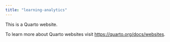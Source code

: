 ```yaml
---
title: "learning-analytics"
---
```


This is a Quarto website.

To learn more about Quarto websites visit <https://quarto.org/docs/websites>.
